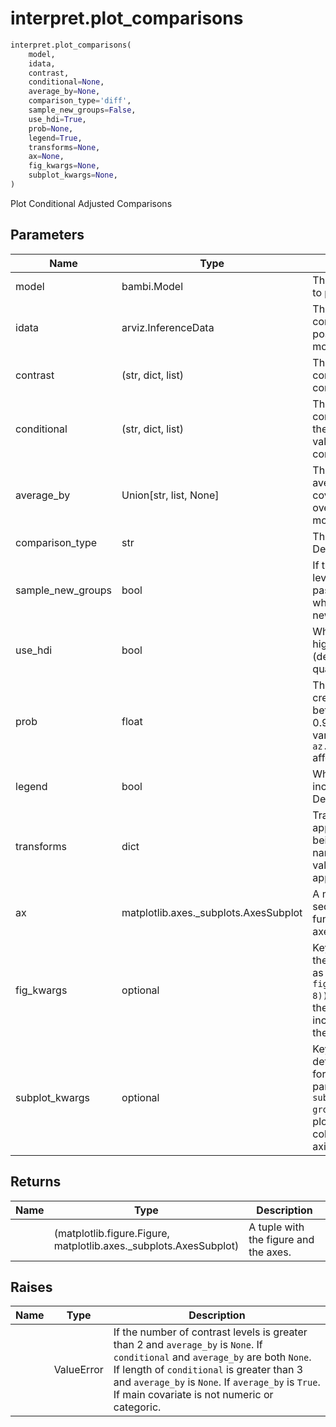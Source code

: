 # interpret.plot_comparisons { #bambi.interpret.plot_comparisons }

```python
interpret.plot_comparisons(
    model,
    idata,
    contrast,
    conditional=None,
    average_by=None,
    comparison_type='diff',
    sample_new_groups=False,
    use_hdi=True,
    prob=None,
    legend=True,
    transforms=None,
    ax=None,
    fig_kwargs=None,
    subplot_kwargs=None,
)
```

Plot Conditional Adjusted Comparisons

## Parameters {.doc-section .doc-section-parameters}

| Name              | Type                                  | Description                                                                                                                                                                                                                                                     | Default    |
|-------------------|---------------------------------------|-----------------------------------------------------------------------------------------------------------------------------------------------------------------------------------------------------------------------------------------------------------------|------------|
| model             | bambi.Model                           | The model for which we want to plot the predictions.                                                                                                                                                                                                            | _required_ |
| idata             | arviz.InferenceData                   | The InferenceData object that contains the samples from the posterior distribution of the model.                                                                                                                                                                | _required_ |
| contrast          | (str, dict, list)                     | The predictor name whose contrast we would like to compare.                                                                                                                                                                                                     | _required_ |
| conditional       | (str, dict, list)                     | The covariates we would like to condition on. If dict, keys are the covariate names and values are the values to condition on.                                                                                                                                  | `None`     |
| average_by        | Union\[str, list, None\]              | The covariates we would like to average by. The passed covariate(s) will marginalize over the other covariates in the model. Defaults to `None`.                                                                                                                | `None`     |
| comparison_type   | str                                   | The type of comparison to plot. Defaults to 'diff'.                                                                                                                                                                                                             | `'diff'`   |
| sample_new_groups | bool                                  | If the model contains group-level effects, and data is passed for unseen groups, whether to sample from the new groups. Defaults to `False`.                                                                                                                    | `False`    |
| use_hdi           | bool                                  | Whether to compute the highest density interval (defaults to True) or the quantiles.                                                                                                                                                                            | `True`     |
| prob              | float                                 | The probability for the credibility intervals. Must be between 0 and 1. Defaults to 0.94. Changing the global variable `az.rcParam["stats.ci_prob"]` affects this default.                                                                                      | `None`     |
| legend            | bool                                  | Whether to automatically include a legend in the plot. Defaults to `True`.                                                                                                                                                                                      | `True`     |
| transforms        | dict                                  | Transformations that are applied to each of the variables being plotted. The keys are the name of the variables, and the values are functions to be applied. Defaults to `None`.                                                                                | `None`     |
| ax                | matplotlib.axes._subplots.AxesSubplot | A matplotlib axes object or a sequence of them. If None, this function instantiates a new axes object. Defaults to `None`.                                                                                                                                      | `None`     |
| fig_kwargs        | optional                              | Keyword arguments passed to the matplotlib figure function as a dict. For example, `fig_kwargs=dict(figsize=(11, 8)), sharey=True` would make the figure 11 inches wide by 8 inches high and would share the y-axis values.                                     | `None`     |
| subplot_kwargs    | optional                              | Keyword arguments used to determine the covariates used for the horizontal, group, and panel axes. For example, `subplot_kwargs=dict(main="x", group="y", panel="z")` would plot the horizontal axis as `x`, the color (hue) as `y`, and the panel axis as `z`. | `None`     |

## Returns {.doc-section .doc-section-returns}

| Name   | Type                                                              | Description                           |
|--------|-------------------------------------------------------------------|---------------------------------------|
|        | (matplotlib.figure.Figure, matplotlib.axes._subplots.AxesSubplot) | A tuple with the figure and the axes. |

## Raises {.doc-section .doc-section-raises}

| Name   | Type       | Description                                                                                                                                                                                                                                                                          |
|--------|------------|--------------------------------------------------------------------------------------------------------------------------------------------------------------------------------------------------------------------------------------------------------------------------------------|
|        | ValueError | If the number of contrast levels is greater than 2 and `average_by` is `None`. If `conditional` and `average_by` are both `None`. If length of `conditional` is greater than 3 and `average_by` is `None`. If `average_by` is `True`. If main covariate is not numeric or categoric. |